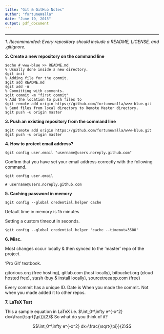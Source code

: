 ```yaml
---
title: "Git & GitHub Notes"
author: "fortuneWalla"
date: "June 19, 2015"
output: pdf_document
---
```

----

*1. Recommended: Every repository should include a README, LICENSE, and .gitignore.*

**2. Create a new repository on the command line**
```
$echo # www-blue >> README.md
% Usually done inside a new directory.
$git init
% Adding file for the commit.
$git add README.md
$git add -A
% Committing with comments.
$git commit -m "first commit"
% Add the location to push files to
$git remote add origin https://github.com/fortunewalla/www-blue.git
% Send files from local directory to Remote Master directory.
$git push -u origin master
```

**3. Push an existing repository from the command line**
```
$git remote add origin https://github.com/fortunewalla/www-blue.git
$git push -u origin master
```

**4. How to protect email address?**
```
$git config user.email "username@users.noreply.github.com"
```
Confirm that you have set your email address correctly with the following command.

```
$git config user.email

# username@users.noreply.github.com
```

**5. Caching password in memory**
```
$git config --global credential.helper cache
```
Default time in memory is 15 minutes.

Setting a custom timeout in seconds.
```
$git config --global credential.helper 'cache --timeout=3600'
```

**6. Misc.**

Most changes occur locally & then synced to the 'master' repo of the project.

'Pro Git' textbook.

gitorious.org (free hosting), gitlab.com (host locally), bitbucket.org (cloud hosted free), stash (buy & install locally), sourcetreeapp.com (free)

Every commit has a unique ID. Date is When you made the commit. Not when you made added it to other repos.

**7. LaTeX Test**

This a sample equation in LaTeX i.e. $\int_0^\infty e^{-x^2} dx=\frac{\sqrt{\pi}}{2}$ So what do you think of it?


$$\int_0^\infty e^{-x^2} dx=\frac{\sqrt{\pi}}{2}$$
